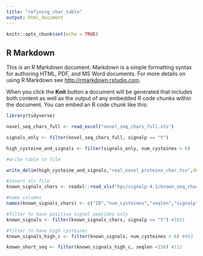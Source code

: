 ```yaml
---
title: "refining_char_table"
output: html_document
---
```



```r
knitr::opts_chunk$set(echo = TRUE)
```

## R Markdown

This is an R Markdown document. Markdown is a simple formatting syntax for authoring HTML, PDF, and MS Word documents. For more details on using R Markdown see <http://rmarkdown.rstudio.com>.

When you click the **Knit** button a document will be generated that includes both content as well as the output of any embedded R code chunks within the document. You can embed an R code chunk like this:

```r

library(tidyverse)

novel_seq_chars_full <- read_excel("novel_seq_chars_full.xls")

signals_only <- filter(novel_seq_chars_full, signalp == "Y")

high_cysteine_and_signals <- filter(signals_only, num_cysteines > 6)

#write table to file

write_delim(high_cysteine_and_signals,"real_novel_proteins_char.tsv",delim = "\t")


```

```r

#insert xls file
known_signals_chars <- readxl::read_xls("hpc/signalp-4.1/known_seq_chars.xls",col_names = FALSE)

#name columns
names(known_signals_chars) <- c("ID","num_cysteines","seqlen","signalp")

#filter to have positive signal peptides only
known_signals <- filter(known_signals_chars, signalp == "Y") #1031

#filter to have high cysteines 
known_signals_high_c <- filter(known_signals, num_cysteines > 6) #463

known_short_seq <- filter(known_signals_high_c, seqlen <150) #112


```
